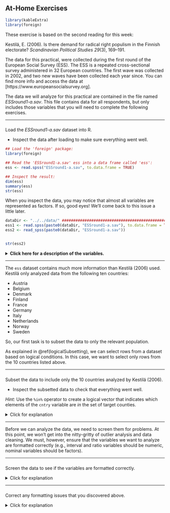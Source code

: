 ## At-Home Exercises

```{r, include = FALSE}
library(kableExtra)
library(foreign)
```

These exercise is based on the second reading for this week:

Kestilä, E. (2006). Is there demand for radical right populism in the Finnish 
electorate? *Scandinavian Political Studies 29*(3), 169--191. 
 
The data for this practical, were collected during the first round of the 
European Social Survey (ESS). The ESS is a repeated cross-sectional survey
administered in 32 European countries. The first wave was collected in 2002, and 
two new waves have been collected each year since. You can find more info and 
access the data at [https://www.europeansocialsurvey.org]. 

The data we will analyze for this practical are contained in the file named 
*ESSround1-a.sav*. This file contains data for all respondents, but only includes 
those variables that you will need to complete the following exercises. 

---

###

Load the *ESSround1-a.sav* dataset into R.

- Inspect the data after loading to make sure everything went well.

```{r, eval = FALSE}
## Load the 'foreign' package:
library(foreign)

## Read the 'ESSround1-a.sav' ess into a data frame called 'ess': 
ess <- read.spss("ESSround1-a.sav", to.data.frame = TRUE)

## Inspect the result:
dim(ess)
summary(ess)
str(ess)
```

When you inspect the data, you may notice that almost all variables are 
represented as factors. If so, good eyes! We'll come back to this issue a 
little later.

```{r, echo = FALSE}
dataDir <- "../../data/" ####################################################
ess1 <- read.spss(paste0(dataDir, "ESSround1-a.sav"), to.data.frame = TRUE)
ess2 <- read_spss(paste0(dataDir, "ESSround1-a.sav"))


str(ess2)
```

<details>
  <summary><b>Click here for a description of the variables.</b></summary>

```{r, results = "asis", echo = FALSE}
desc <- c(
  "Title of dataset",
  "ESS round",
  "Edition",
  "Production date",
  "Country",
  "Respondent's identification number",
  "Trust in the legal system",
  "Trust in the police",
  "Trust in the United Nations",
  "Trust in the European Parliament",
  "Trust in country's parliament",
  "State of health services in country nowadays",
  "State of education in country nowadays",
  "How satisfied with present state of economy in country",
  "How satisfied with the national government",
  "How satisfied with the way democracy works in country",
  "Politicians interested in votes rather than peoples opinions",
  "Politicians in general care what people like respondent think",
  "Trust in politicians",
  "Allow many/few immigrants of same race/ethnic group as majority",
  "Allow many/few immigrants of different race/ethnic group from majority",
  "Allow many/few immigrants from richer countries in Europe",
  "Allow many/few immigrants from poorer countries in Europe",
  "Allow many/few immigrants from richer countries outside Europe",
  "Allow many/few immigrants from poorer countries outside Europe",
  "Qualification for immigration: christian background",
  "Qualification for immigration: be white",
  "Average wages/salaries generally brought down by immigrants",
  "Immigrants harm economic prospects of the poor more than the rich",
  "Immigrants take jobs away in country or create new jobs",
  "Taxes and services: immigrants take out more than they put in or less",
  "Immigration bad or good for country's economy",
  "Country's cultural life undermined or enriched by immigrants",
  "Immigrants make country worse or better place to live",
  "Immigrants make country's crime problems worse or better",
  "Richer countries should be responsible for accepting people from poorer countries",
  "Better for a country if almost everyone share customs and traditions",
  "Better for a country if a variety of different religions",
  "Country has more than its fair share of people applying refugee status",
  "People applying refugee status allowed to work while cases considered",
  "Government should be generous judging applications for refugee status",
  "Most refugee applicants not in real fear of persecution own countries",
  "Financial support to refugee applicants while cases considered",
  "Granted refugees should be entitled to bring close family members",
  "Gender",
  "Year of birth",
  "Highest level of education",
  "Years of full-time education completed",
  "How interested in politics",
  "Placement on left right scale"
  )

data.frame(Variable = names(ess), Description = desc) %>%
  kable() %>%
  kable_styling(bootstrap_options = c("striped", "hover"))
```

</details>

---

The `ess` dataset contains much more information than Kestilä (2006) used. 
Kestilä only analyzed data from the following ten countries:

- Austria
- Belgium
- Denmark
- Finland
- France
- Germany
- Italy
- Netherlands
- Norway
- Sweden

So, our first task is to subset the data to only the relevant population.  

As explained in \@ref(logicalSubsetting), we can select rows from a dataset
based on logical conditions. In this case, we want to select only rows from the
10 countries listed above.

---

###

Subset the data to include only the 10 countries analyzed by Kestilä (2006).

- Inspect the subsetted data to check that everything went well.

*Hint:* Use the `%in%` operator to create a logical vector that indicates which
elements of the `cntry` variable are *in* the set of target counties.

<details>
  <summary>Click for explanation</summary>

```{r, echo = TRUE}
## Create a character vector naming the target countries:
targets <- c("Austria", 
             "Belgium", 
             "Denmark", 
             "Finland", 
             "France", 
             "Germany", 
             "Italy", 
             "Netherlands", 
             "Norway", 
             "Sweden")

## Select only those rows that come from a target country:
ess <- ess[ess$cntry %in% targets, ]

## Inspect the result:
dim(ess)
table(ess$cntry)
```

</details>

---

Before we can analyze the data, we need to screen them for problems. At this 
point, we won't get into the nitty-gritty of outlier analysis and data
cleaning. We must, however, ensure that the variables we want to analyze are 
formatted correctly (e.g., interval and ratio variables should be numeric, 
nominal variables should be factors).

---

###

Screen the data to see if the variables are formatted correctly.

<details>
  <summary>Click for explanation</summary>

```{r, echo = TRUE}
library(tidySEM)

## Check the data structure:
str(ess)

## Compute descriptive statistics:
descriptives(ess)

## Check the levels of one of the spurious factors:
levels(ess$trstlgl)
```

As noted above, one thing you might notice when inspecting the `ess` data is
that nearly all variables are stored as factors.

</details>

---

###

Correct any formatting issues that you discovered above.

<details>
  <summary>Click for explanation</summary>

In keeping with conventions, we will treat ordinal Likert-type rating scales
with five or more levels as continuous. Consequently, we need to convert these
variables from factors to numeric vectors.

We can convert a factor to a numeric variable using the `as.numeric()` function. However, in this case, we have `r 45-7` variables to convert - that's a lot of code.

Thankfully, there is a function to apply this transformation to each column of the data: `lapply()`, short for list apply. This function takes each list element (column of the `data.frame`), and applies the function `as.numeric()` to it:

```{r, echo = TRUE}
ess[7:44] <- lapply(ess[7:44], as.numeric)
?read.spss
```

`r if(knitr::is_html_output()){"\\details"}`

###

Aside from screening variables by looking at summary statistics, we can also plot their distributions. You already know how to do this for one single variable.
Yet it is not very difficult to plot all variables in a data.frame.
To do this, we need to turn the data from "wide format" (one column per variable)
into "long format" (one column with the variable names, one column with the values).
The package `tidyr` has a convenient function to reshape data to long format:
`pivot_longer()`.

First, make a long data.frame containing variables 7:44.

```{r, eval = FALSE, echo = TRUE}
install.packages("tidyr")
library(tidyr)
ess_plot <- ess[7:44]
ess_plot <- pivot_longer(ess_plot, names(ess_plot))
```
```{r, echo = FALSE}
library(tidyr)
ess_plot <- ess[7:44]
ess_plot <- pivot_longer(ess_plot, names(ess_plot))
```

Next, we can plot the data - using `geom_histogram()`, `geom_density()` or `geom_boxplot()` as before. A new additional function allows us to make separate plots for each variable: `+ facet_wrap(~name, scales = "free_x")`.

<details>
  <summary>Click for explanation</summary>

```{r, echo = TRUE}
library(ggplot2)
ggplot(ess_plot, aes(x = value)) + geom_histogram() + facet_wrap(~name, scales = "free_x")
```

Notice the fact that you can see that the scales are actually categorical (because of the gaps between bars), and that most variables look relatively normally distributed despite being categorical. It's probably fine to treat them as continuous.
`r if(knitr::is_html_output()){"\\details"}`

###

Check the scale descriptives table again. Are there any incorrectly coded missing value labels, or other inexplicable values?

###

The first step in re-analyzing data is replicating the results from the paper by 
Kestilä. Run a Principal Component Analysis using `psych::principal()`, and 
choose the exact same specification as Kestilä concerning estimation method, 
rotation etc. Do two analyses: one for trust in politics, and one for attitudes towards immigration. Remember that you can view the help file for `psych::principal()` by running
`?psych::principal`.

*Hint: Use* `psych::principal()`

<details>
  <summary>Click for explanation</summary>

#### Trust in politics

Kestilä extracted three components, with VARIMAX rotation. When we print the results, we can hide all factor loadings smaller than the smallest one in their table, to make it easier to read:
  
```{r, echo = TRUE}
library(psych)
pca_trust <- principal(ess[, 7:19], nfactors = 3, rotate = "varimax")
print(pca_trust, cut = .3, digits =3)
```

For attitude towards immigration, Kestilä extracted five components, with VARIMAX rotation:
  
```{r, echo = TRUE}
library(psych)
pca_att <- principal(ess[, 20:44], nfactors = 5, rotate = "varimax")
print(pca_att, cut = .3)
```
`r if(knitr::is_html_output()){"\\details"}`

###

<!-- Video here about extracting factor scores-->
Extract the PCA factor scores from the results objects, and add them to the data.frame. Give the PCA scores informative names, based on your interpretation of the factor loadings, so that you understand what they summarize. 

*Hint: Use* `$; colnames(); cbind()`

<details>
  <summary>Click for explanation</summary>
Extracting factor scores

The factor scores are inside of the results objects. Use the `$` operator to access them:

```{r, echo = TRUE}
head(pca_att$scores)
```

We're going to give these factor scores some informative names, and add them to our data.frame. **You should give them different, informative names based on the meaning of the factors!**

```{r, echo = TRUE}
# Print names
colnames(pca_att$scores)
# Change names
colnames(pca_att$scores) <- c("Att1", "Att2", "Att3", "Att4", "Att5")
colnames(pca_trust$scores) <- c("Trust1", "Trust2", "Trust3")
# Add columns
ess <- cbind(ess, pca_trust$scores, pca_att$scores)
```

`r if(knitr::is_html_output()){"\\details"}`


###

Are you able to replicate her results? 

<details>
  <summary>Click for explanation</summary>
  No, probably not. The team of teachers was unable to reproduce this analysis, even though it should be pretty easy to do so...

`r if(knitr::is_html_output()){"\\details"}`


###

Save your syntax and bring your data and syntax to the practical on Thursday.

